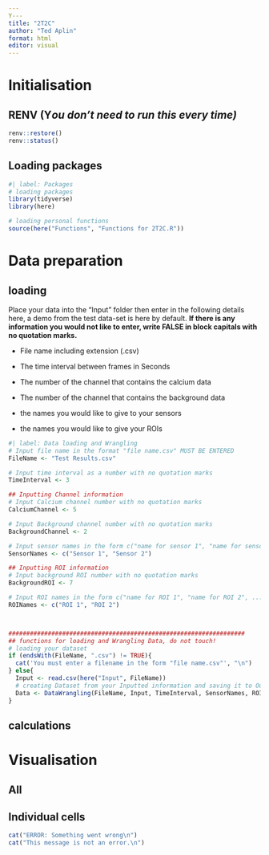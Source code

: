 ```yaml
---
Y---
title: "2T2C"
author: "Ted Aplin"
format: html
editor: visual
---
```


# Initialisation

## RENV (Y*ou don't need to run this every time)*

```r
renv::restore()
renv::status()
```

## Loading packages

```r
#| label: Packages
# loading packages
library(tidyverse)
library(here)

# loading personal functions
source(here("Functions", "Functions for 2T2C.R"))
```

# Data preparation

## loading

Place your data into the "Input" folder then enter in the following details here, a demo from the test data-set is here by default. **If there is any information you would not like to enter, write FALSE in block capitals with no quotation marks.**

-   File name including extension (.csv)

-   The time interval between frames in Seconds

-   The number of the channel that contains the calcium data

-   The number of the channel that contains the background data

-   the names you would like to give to your sensors

-   the names you would like to give your ROIs

```r
#| label: Data loading and Wrangling
# Input file name in the format "file name.csv" MUST BE ENTERED
FileName <- "Test Results.csv"

# Input time interval as a number with no quotation marks
TimeInterval <- 3

## Inputting Channel information
# Input Calcium channel number with no quotation marks
CalciumChannel <- 5

# Input Background channel number with no quotation marks
BackgroundChannel <- 2

# Input sensor names in the form c("name for sensor 1", "name for sensor 2", ...)
SensorNames <- c("Sensor 1", "Sensor 2")

## Inputting ROI information
# Input background ROI number with no quotation marks
BackgroundROI <- 7

# Input ROI names in the form c("name for ROI 1", "name for ROI 2", ...)
ROINames <- c("ROI 1", "ROI 2")



##################################################################
## functions for loading and Wrangling Data, do not touch!
# loading your dataset
if (endsWith(FileName, ".csv") != TRUE){
  cat('You must enter a filename in the form "file name.csv"', "\n")
} else{
  Input <- read.csv(here("Input", FileName))
  # creating Dataset from your Inputted information and saving it to Output\Data
  Data <- DataWrangling(FileName, Input, TimeInterval, SensorNames, ROINames)
}
```

## calculations

# Visualisation

## All

## Individual cells

```r
cat("ERROR: Something went wrong\n")
cat("This message is not an error.\n")
```

